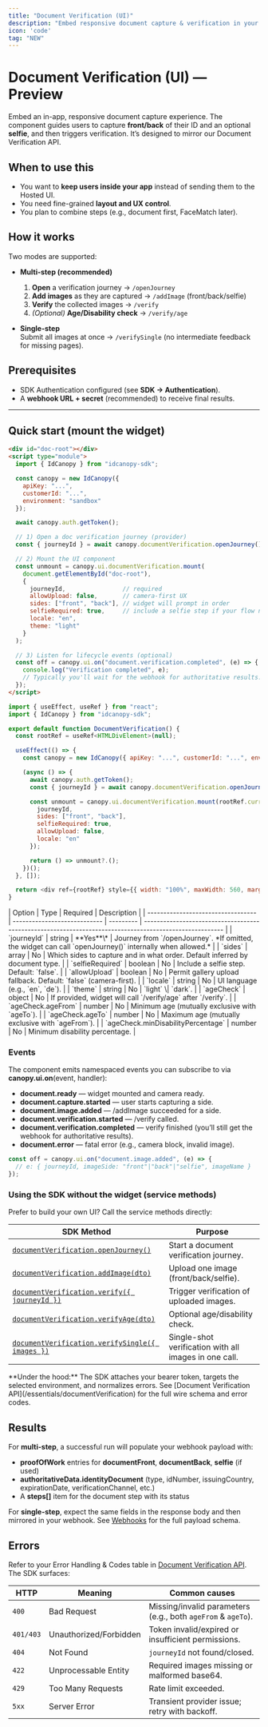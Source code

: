 ```yaml
---
title: "Document Verification (UI)"
description: "Embed responsive document capture & verification in your app."
icon: 'code'
tag: "NEW"
---
```


# Document Verification (UI) — Preview
Embed an in-app, responsive document capture experience. The component guides users to capture **front/back** of their ID and an optional **selfie**, and then triggers verification. It’s designed to mirror our Document Verification API.

## When to use this
- You want to **keep users inside your app** instead of sending them to the Hosted UI.
- You need fine-grained **layout and UX control**.
- You plan to combine steps (e.g., document first, FaceMatch later).

## How it works
Two modes are supported:

- **Multi-step (recommended)**  
  1) **Open** a verification journey → `/openJourney`  
  2) **Add images** as they are captured → `/addImage` (front/back/selfie)  
  3) **Verify** the collected images → `/verify`  
  4) *(Optional)* **Age/Disability check** → `/verify/age`

- **Single-step**  
  Submit all images at once → `/verifySingle` (no intermediate feedback for missing pages).

## Prerequisites
- SDK Authentication configured (see **SDK → Authentication**).
- A **webhook URL + secret** (recommended) to receive final results.

---

## Quick start (mount the widget)

<Tabs>
  <Tab title="Vanilla JS">
  
```html
<div id="doc-root"></div>
<script type="module">
  import { IdCanopy } from "idcanopy-sdk";

  const canopy = new IdCanopy({
    apiKey: "...",
    customerId: "...",
    environment: "sandbox"
  });

  await canopy.auth.getToken();

  // 1) Open a doc verification journey (provider)
  const { journeyId } = await canopy.documentVerification.openJourney();

  // 2) Mount the UI component
  const unmount = canopy.ui.documentVerification.mount(
    document.getElementById("doc-root"),
    {
      journeyId,                // required
      allowUpload: false,       // camera-first UX
      sides: ["front", "back"], // widget will prompt in order
      selfieRequired: true,     // include a selfie step if your flow needs it
      locale: "en",
      theme: "light"
    }
  );

  // 3) Listen for lifecycle events (optional)
  const off = canopy.ui.on("document.verification.completed", (e) => {
    console.log("Verification completed", e);
    // Typically you'll wait for the webhook for authoritative results.
  });
</script>
```
</Tab> <Tab title="React">
```js
import { useEffect, useRef } from "react";
import { IdCanopy } from "idcanopy-sdk";

export default function DocumentVerification() {
  const rootRef = useRef<HTMLDivElement>(null);

  useEffect(() => {
    const canopy = new IdCanopy({ apiKey: "...", customerId: "...", environment: "sandbox" });

    (async () => {
      await canopy.auth.getToken();
      const { journeyId } = await canopy.documentVerification.openJourney();

      const unmount = canopy.ui.documentVerification.mount(rootRef.current!, {
        journeyId,
        sides: ["front", "back"],
        selfieRequired: true,
        allowUpload: false,
        locale: "en"
      });

      return () => unmount?.();
    })();
  }, []);

  return <div ref={rootRef} style={{ width: "100%", maxWidth: 560, margin: "0 auto" }} />;
}
```
</Tab> </Tabs>

<Accordion title="Configuration">  
| Option                             | Type                         | Required  | Description                                                                                             |
| ---------------------------------- | ---------------------------- | --------- | ------------------------------------------------------------------------------------------------------- |
| `journeyId`                        | string                       | **Yes**\* | Journey from `/openJourney`. *If omitted, the widget can call `openJourney()` internally when allowed.* |
| `sides`                            | array                        | No        | Which sides to capture and in what order. Default inferred by document type.                            |
| `selfieRequired`                   | boolean                      | No        | Include a selfie step. Default: `false`.                                                                |
| `allowUpload`                      | boolean                      | No        | Permit gallery upload fallback. Default: `false` (camera-first).                                        |
| `locale`                           | string                       | No        | UI language (e.g., `en`, `de`).                                                                         |
| `theme`                            | string                       | No        | `light` \| `dark`.                                                                                      |
| `ageCheck`                         | object                       | No        | If provided, widget will call `/verify/age` after `/verify`.                                            |
| `ageCheck.ageFrom`                 | number                       | No        | Minimum age (mutually exclusive with `ageTo`).                                                          |
| `ageCheck.ageTo`                   | number                       | No        | Maximum age (mutually exclusive with `ageFrom`).                                                        |
| `ageCheck.minDisabilityPercentage` | number                       | No        | Minimum disability percentage.                                                                          |
</Accordion>

### Events
The component emits namespaced events you can subscribe to via **canopy.ui.on**(event, handler):
- **document.ready** — widget mounted and camera ready.
- **document.capture.started** — user starts capturing a side.
- **document.image.added** — /addImage succeeded for a side.
- **document.verification.started** — /verify called.
- **document.verification.completed** — verify finished (you’ll still get the webhook for authoritative results).
- **document.error** — fatal error (e.g., camera block, invalid image).

```ts
const off = canopy.ui.on("document.image.added", (e) => {
  // e: { journeyId, imageSide: "front"|"back"|"selfie", imageName }
});
```

### Using the SDK without the widget (service methods)
Prefer to build your own UI? Call the service methods directly:

| SDK Method | Purpose |
|---|---|
| [`documentVerification.openJourney()`](/sdk/services/document_verification#openjourney) | Start a document verification journey. |
| [`documentVerification.addImage(dto)`](/sdk/services/document_verification#addimage) | Upload one image (front/back/selfie). |
| [`documentVerification.verify({ journeyId })`](/sdk/services/document_verification#verify) | Trigger verification of uploaded images. |
| [`documentVerification.verifyAge(dto)`](/sdk/services/document_verification#verifyage) | Optional age/disability check. |
| [`documentVerification.verifySingle({ images })`](/sdk/services/document_verification#verifysingle) | Single-shot verification with all images in one call. |

<Note>
**Under the hood:** The SDK attaches your bearer token, targets the selected environment, and normalizes errors. See [Document Verification API](/essentials/documentVerification) for the full wire schema and error codes.
</Note>

## Results

For **multi-step**, a successful run will populate your webhook payload with:
- **proofOfWork** entries for **documentFront**, **documentBack**, **selfie** (if used)
- **authoritativeData.identityDocument** (type, idNumber, issuingCountry, expirationDate, verificationChannel, etc.)
- A **steps[]** item for the document step with its status

For **single-step**, expect the same fields in the response body and then mirrored in your webhook.
See [Webhooks](/webhooks) for the full payload schema.

## Errors 
Refer to your Error Handling & Codes table in [Document Verification API](/essentials/documentVerification#error). The SDK surfaces:

| HTTP      | Meaning                | Common causes                                                |
| --------- | ---------------------- | ------------------------------------------------------------ |
| `400`     | Bad Request            | Missing/invalid parameters (e.g., both `ageFrom` & `ageTo`). |
| `401/403` | Unauthorized/Forbidden | Token invalid/expired or insufficient permissions.           |
| `404`     | Not Found              | `journeyId` not found/closed.                                |
| `422`     | Unprocessable Entity   | Required images missing or malformed base64.                 |
| `429`     | Too Many Requests      | Rate limit exceeded.                                         |
| `5xx`     | Server Error           | Transient provider issue; retry with backoff.                |
